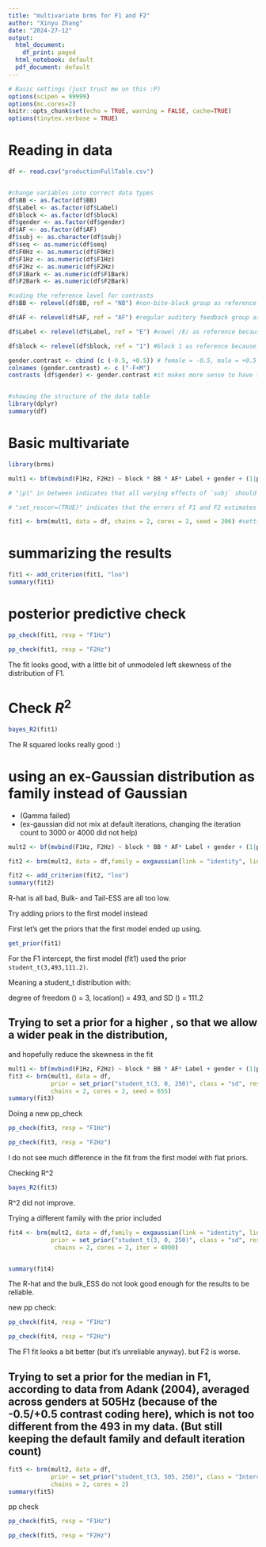 ```yaml
---
title: "multivariate brms for F1 and F2"
author: "Xinyu Zhang"
date: "2024-27-12"
output:
  html_document:
    df_print: paged
  html_notebook: default
  pdf_document: default
---
```


```r
# Basic settings (just trust me on this :P)
options(scipen = 99999) 
options(mc.cores=2) 
knitr::opts_chunk$set(echo = TRUE, warning = FALSE, cache=TRUE)
options(tinytex.verbose = TRUE)
```

# Reading in data

```r
df <- read.csv("productionFullTable.csv")


#change variables into correct data types
df$BB <- as.factor(df$BB)
df$Label <- as.factor(df$Label)
df$block <- as.factor(df$block)
df$gender <- as.factor(df$gender)
df$AF <- as.factor(df$AF)
df$subj <- as.character(df$subj)
df$seq <- as.numeric(df$seq)
df$F0Hz <- as.numeric(df$F0Hz)
df$F1Hz <- as.numeric(df$F1Hz)
df$F2Hz <- as.numeric(df$F2Hz)
df$F1Bark <- as.numeric(df$F1Bark)
df$F2Bark <- as.numeric(df$F2Bark)

#coding the reference level for contrasts
df$BB <- relevel(df$BB, ref = "NB") #non-bite-block group as reference 

df$AF <- relevel(df$AF, ref = "AF") #regular auditory feedback group as reference

df$Label <- relevel(df$Label, ref = "E") #vowel /E/ as reference because it is less affected by the bite block

df$block <- relevel(df$block, ref = "1") #block 1 as reference because it's the pretest

gender.contrast <- cbind (c (-0.5, +0.5)) # female = -0.5, male = +0.5 
colnames (gender.contrast) <- c ("-F+M")
contrasts (df$gender) <- gender.contrast #it makes more sense to have the grand mean as reference level than having either gender. See the other html file for comparison


#showing the structure of the data table
library(dplyr)
summary(df)
```

# Basic multivariate

```r
library(brms)

mult1 <- bf(mvbind(F1Hz, F2Hz) ~ block * BB * AF* Label + gender + (1|p|subj) + (1|q|word)) + set_rescor(TRUE)

# "|p|" in between indicates that all varying effects of `subj` should be modeled as correlated (F1&F2 intercept per subject). Same with "|q|".

# "set_rescor=(TRUE)" indicates that the errors of F1 and F2 estimates are to be modeled as correlated

fit1 <- brm(mult1, data = df, chains = 2, cores = 2, seed = 206) #setting seed for reproducibility
```

# summarizing the results

```r
fit1 <- add_criterion(fit1, "loo")
summary(fit1)
```

# posterior predictive check

```r
pp_check(fit1, resp = "F1Hz")

pp_check(fit1, resp = "F2Hz")
```

The fit looks good, with a little bit of unmodeled left skewness of the distribution of F1.

# Check $R^2$

```r
bayes_R2(fit1)
```

The R squared looks really good :)

# using an ex-Gaussian distribution as family instead of Gaussian

* (Gamma failed)
* (ex-gaussian did not mix at default iterations, changing the iteration count to 3000 or 4000 did not help)
```r
mult2 <- bf(mvbind(F1Hz, F2Hz) ~ block * BB * AF* Label + gender + (1|p|subj) + (1|q|word)) #set_rescor(TRUE) is not possible for exgaussian

fit2 <- brm(mult2, data = df,family = exgaussian(link = "identity", link_sigma = "log", link_beta = "log"), chains = 2, cores = 2, iter = 4000)
```

```r
fit2 <- add_criterion(fit2, "loo")
summary(fit2)
```

R-hat is all bad, Bulk- and Tail-ESS are all too low.


Try adding priors to the first model instead


First let's get the priors that the first model ended up using.

```r
get_prior(fit1)
```


For the F1 intercept, the first model (fit1) used the prior `student_t(3,493,111.2)`. 

Meaning a student_t distribution with: 

degree of freedom (\nu) = 3, location(\mu) = 493, and SD (\sigma) = 111.2

## Trying to set a prior for a higher \sigma, so that we allow a wider peak in the distribution, 

and hopefully reduce the skewness in the fit

```r
mult1 <- bf(mvbind(F1Hz, F2Hz) ~ block * BB * AF* Label + gender + (1|p|subj) + (1|q|word)) + set_rescor(TRUE) #same as the first model
fit3 <- brm(mult1, data = df, 
            prior = set_prior("student_t(3, 0, 250)", class = "sd", resp = "F1Hz", group = "subj", coef = "Intercept"),
            chains = 2, cores = 2, seed = 655)
summary(fit3)
```

Doing a new pp_check
```r
pp_check(fit3, resp = "F1Hz")

pp_check(fit3, resp = "F2Hz")
```

I do not see much difference in the fit from the first model with flat priors.

Checking R^2
```r
bayes_R2(fit3)
```

R^2 did not improve.

Trying a different family with the prior included

```r
fit4 <- brm(mult2, data = df,family = exgaussian(link = "identity", link_sigma = "log", link_beta = "log"),
            prior = set_prior("student_t(3, 0, 250)", class = "sd", resp = "F1Hz", group = "subj", coef = "Intercept"),
             chains = 2, cores = 2, iter = 4000)


summary(fit4)
```

The R-hat and the bulk_ESS do not look good enough for the results to be reliable.

new pp check:

```r
pp_check(fit4, resp = "F1Hz")

pp_check(fit4, resp = "F2Hz")
```

The F1 fit looks a bit better (but it's unreliable anyway). but F2 is worse.

## Trying to set a prior for the median in F1, according to data from Adank (2004), averaged across genders at 505Hz (because of the -0.5/+0.5 contrast coding here), which is not too different from the 493 in my data. (But still keeping the default family and default iteration count)

```r
fit5 <- brm(mult2, data = df,
            prior = set_prior("student_t(3, 505, 250)", class = "Intercept", resp = "F1Hz"),
            chains = 2, cores = 2)
summary(fit5)
```

pp check

```r
pp_check(fit5, resp = "F1Hz")

pp_check(fit5, resp = "F2Hz")
```
